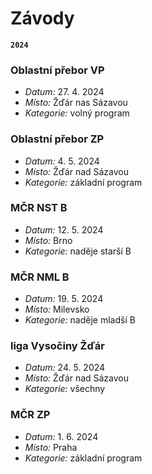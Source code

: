 
# Závody

**`2024`**

### Oblastní přebor VP

* *Datum:* 27. 4. 2024
* *Místo:* Žďár nas Sázavou
* *Kategorie:* volný program

### Oblastní přebor ZP

* *Datum:* 4. 5. 2024
* *Místo:* Žďár nad Sázavou
* *Kategorie:* základní program

### MČR NST B

* *Datum:* 12. 5. 2024
* *Místo:* Brno
* *Kategorie:* naděje starší B

### MČR NML B

* *Datum:* 19. 5. 2024
* *Místo:* Milevsko
* *Kategorie:* naděje mladší B

### liga Vysočiny Žďár

* *Datum:* 24. 5. 2024
* *Místo:* Žďár nad Sázavou
* *Kategorie:* všechny

### MČR ZP

* *Datum:* 1. 6. 2024
* *Místo:* Praha
* *Kategorie:* základní program
